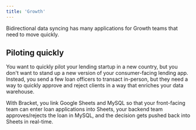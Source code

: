 ```yaml
---
title: 'Growth'
---
```


Bidirectional data syncing has many applications for Growth teams that need to move quickly.

## Piloting quickly

You want to quickly pilot your lending startup in a new country, but you don't want to stand up a new version of your consumer-facing lending app. Instead, you send a few loan officers to transact in-person, but they need a way to quickly approve and reject clients in a way that enriches your data warehouse.

With Bracket, you link Google Sheets and MySQL so that your front-facing team can enter loan applications into Sheets, your backend team approves/rejects the loan in MySQL, and the decision gets pushed back into Sheets in real-time.
